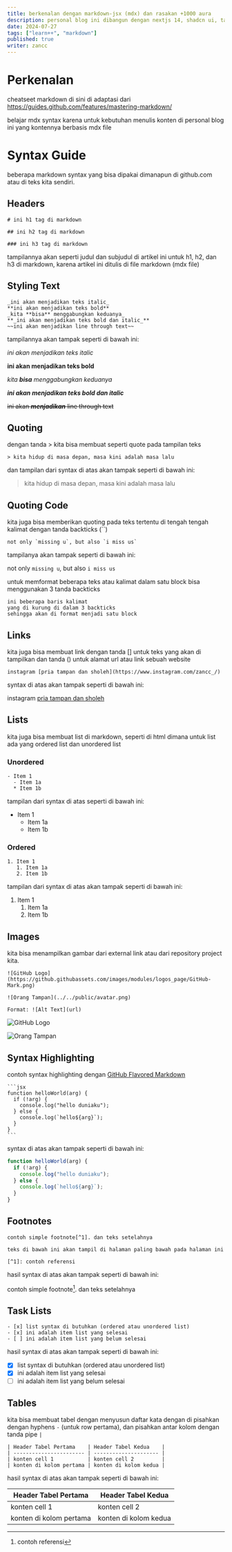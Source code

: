 ---
title: berkenalan dengan markdown-jsx (mdx) dan rasakan +1000 aura
description: personal blog ini dibangun dengan nextjs 14, shadcn ui, tailwindcss, dan velite sebagai mdx file handler untuk menjadikannya sebagai konten dari web blog ini
date: 2024-07-27
tags: ["learn++", "markdown"]
published: true
writer: zancc
---

# Perkenalan

cheatseet markdown di sini di adaptasi dari https://guides.github.com/features/mastering-markdown/

<Callout type="warning">
  belajar mdx syntax karena untuk kebutuhan menulis konten di personal blog ini
  yang kontennya berbasis mdx file
</Callout>

# Syntax Guide

beberapa markdown syntax yang bisa dipakai dimanapun di github.com atau di teks kita sendiri.

## Headers

```mdx
# ini h1 tag di markdown

## ini h2 tag di markdown

### ini h3 tag di markdown
```

tampilannya akan seperti judul dan subjudul di artikel ini untuk h1, h2, dan h3 di markdown, karena artikel ini ditulis di file markdown (mdx file)

## Styling Text

```mdx
_ini akan menjadikan teks italic_
**ini akan menjadikan teks bold**
_kita **bisa** menggabungkan keduanya_
**_ini akan menjadikan teks bold dan italic_**
~~ini akan menjadikan line through text~~
```

tampilannya akan tampak seperti di bawah ini:

_ini akan menjadikan teks italic_

**ini akan menjadikan teks bold**

_kita **bisa** menggabungkan keduanya_

**_ini akan menjadikan teks bold dan italic_**

~~ini akan **_menjadikan_** line through text~~

## Quoting

dengan tanda > kita bisa membuat seperti quote pada tampilan teks

```mdx
> kita hidup di masa depan, masa kini adalah masa lalu
```

dan tampilan dari syntax di atas akan tampak seperti di bawah ini:

> kita hidup di masa depan, masa kini adalah masa lalu

## Quoting Code

kita juga bisa memberikan quoting pada teks tertentu di tengah tengah kalimat dengan tanda backticks (``)

```mdx
not only `missing u`, but also `i miss us`
```

tampilanya akan tampak seperti di bawah ini:

not only `missing u`, but also `i miss us`

untuk memformat beberapa teks atau kalimat dalam satu block bisa menggunakan 3 tanda backticks

```
ini beberapa baris kalimat
yang di kurung di dalam 3 backticks
sehingga akan di format menjadi satu block
```

## Links

kita juga bisa membuat link dengan tanda [] untuk teks yang akan di tampilkan dan tanda () untuk alamat url atau link sebuah website

```mdx
instagram [pria tampan dan sholeh](https://www.instagram.com/zancc_/)
```

syntax di atas akan tampak seperti di bawah ini:

instagram [pria tampan dan sholeh](https://www.instagram.com/zancc_/)

## Lists

kita juga bisa membuat list di markdown, seperti di html dimana untuk list ada yang ordered list dan unordered list

### Unordered

```mdx
- Item 1
  - Item 1a
  * Item 1b
```

tampilan dari syntax di atas seperti di bawah ini:

- Item 1
  - Item 1a
  * Item 1b

### Ordered

```mdx
1. Item 1
   1. Item 1a
   2. Item 1b
```

tampilan dari syntax di atas akan tampak seperti di bawah ini:

1. Item 1
   1. Item 1a
   2. Item 1b

## Images

kita bisa menampilkan gambar dari external link atau dari repository project kita.

```mdx
![GitHub Logo](https://github.githubassets.com/images/modules/logos_page/GitHub-Mark.png)

![Orang Tampan](../../public/avatar.png)

Format: ![Alt Text](url)
```

![GitHub Logo](https://github.githubassets.com/images/modules/logos_page/GitHub-Mark.png)

![Orang Tampan](../../public/avatar.png)

## Syntax Highlighting

contoh syntax highlighting dengan [GitHub Flavored Markdown](https://help.github.com/articles/basic-writing-and-formatting-syntax/)

````mdx
```jsx
function helloWorld(arg) {
  if (!arg) {
    console.log("hello duniaku");
  } else {
    console.log(`hello${arg}`);
  }
}
```
````

syntax di atas akan tampak seperti di bawah ini:

```jsx
function helloWorld(arg) {
  if (!arg) {
    console.log("hello duniaku");
  } else {
    console.log(`hello${arg}`);
  }
}
```

## Footnotes

```mdx
contoh simple footnote[^1]. dan teks setelahnya

teks di bawah ini akan tampil di halaman paling bawah pada halaman ini

[^1]: contoh referensi
```

hasil syntax di atas akan tampak seperti di bawah ini:

contoh simple footnote[^1]. dan teks setelahnya

[^1]: contoh referensi

## Task Lists

```mdx
- [x] list syntax di butuhkan (ordered atau unordered list)
- [x] ini adalah item list yang selesai
- [ ] ini adalah item list yang belum selesai
```

hasil syntax di atas akan tampak seperti di bawah ini:

- [x] list syntax di butuhkan (ordered atau unordered list)
- [x] ini adalah item list yang selesai
- [ ] ini adalah item list yang belum selesai

## Tables

kita bisa membuat tabel dengan menyusun daftar kata dengan di pisahkan dengan hyphens `-` (untuk row pertama), dan pisahkan antar kolom dengan tanda pipe `|`

```mdx
| Header Tabel Pertama    | Header Tabel Kedua    |
| ----------------------- | --------------------- |
| konten cell 1           | konten cell 2         |
| konten di kolom pertama | konten di kolom kedua |
```

hasil syntax di atas akan tampak seperti di bawah ini:

| Header Tabel Pertama    | Header Tabel Kedua    |
| ----------------------- | --------------------- |
| konten cell 1           | konten cell 2         |
| konten di kolom pertama | konten di kolom kedua |

